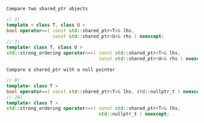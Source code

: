 `Compare two shared_ptr objects`
```cpp
// 1)
template < class T, class U >
bool operator==( const std::shared_ptr<T>& lhs,
                 const std::shared_ptr<U>& rhs ) noexcept;
// 7)
template< class T, class U >
std::strong_ordering operator<=>( const std::shared_ptr<T>& lhs,
                                  const std::shared_ptr<U>& rhs ) noexcept;
```

`Compare a shared_ptr with a null pointer`
```cpp
// 8)
template< class T >
bool operator==( const std::shared_ptr<T>& lhs, std::nullptr_t ) noexcept;
// 20)
template< class T >
std::strong_ordering operator<=>( const std::shared_ptr<T>& lhs,
                                  std::nullptr_t ) noexcept;
```
